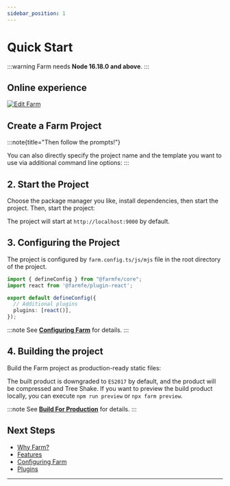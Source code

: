 ```yaml
---
sidebar_position: 1
---
```



# Quick Start


:::warning
Farm needs **Node 16.18.0 and above**.
:::

## Online experience

[![Edit Farm](https://codesandbox.io/static/img/play-codesandbox.svg)](https://codesandbox.io/p/github/ErKeLost/react/main)

## Create a Farm Project

<PackageManagerTabs command="pnpm create farm@latest" />

:::note{title="Then follow the prompts!"}

You can also directly specify the project name and the template you want to use via additional command line options:
:::

<PackageManagerTabs command="pnpm create farm farm-app --template react" />


## 2. Start the Project

Choose the package manager you like, install dependencies, then start the project.
Then, start the project:

<PackageManagerTabs command="cd farm-app && pnpm install && pnpm start" />

The project will start at `http://localhost:9000` by default.

## 3. Configuring the Project

The project is configured by `farm.config.ts/js/mjs` file in the root directory of the project.

```ts title="farm.config.ts" 
import { defineConfig } from "@farmfe/core";
import react from '@farmfe/plugin-react';

export default defineConfig({
  // Additional plugins
  plugins: [react()],
});
```

:::note
See **[Configuring Farm](/docs/config/configuring-farm)** for details.
:::

## 4. Building the project

Build the Farm project as production-ready static files:

<PackageManagerTabs command="npm run build" />

The built product is downgraded to `ES2017` by default, and the product will be compressed and Tree Shake. If you want to preview the build product locally, you can execute `npm run preview` or `npx farm preview`.

:::note
See **[Build For Production](/docs/tutorials/build)** for details.
:::

## Next Steps

- [Why Farm?](/docs/why-farm)
- [Features](/docs/features/html)
- [Configuring Farm](/docs/config/configuring-farm)
- [Plugins](/docs/plugins/official-plugins/overview)
---
